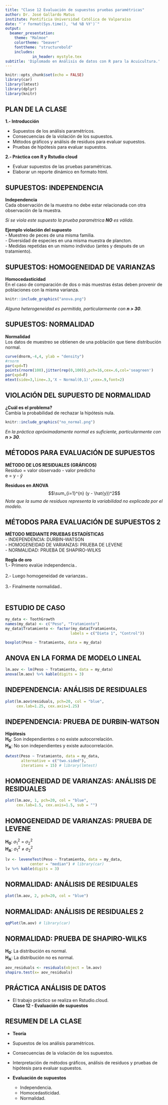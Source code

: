 ```yaml
---
title: "Clase 12 Evaluación de supuestos pruebas paramétricas"
author: Dr. José Gallardo Matus 
institute: Pontificia Universidad Católica de Valparaíso
date: "`r format(Sys.time(), '%d %B %Y')`"
output: 
  beamer_presentation:
    theme: "Malmoe"
    colortheme: "beaver"
    fonttheme: "structurebold"
    includes:
            in_header: mystyle.tex
subtitle: 'Diplomado en Análisis de datos con R para la Acuicultura.'
---
```


```r
knitr::opts_chunk$set(echo = FALSE)
library(car)
library(lmtest)
library(dplyr)
library(knitr)
```

## PLAN DE LA CLASE
**1.- Introducción**
    
- Supuestos de los análisis paramétricos.   
- Consecuencias de la violación de los supuestos.
- Métodos gráficos y análisis de residuos para evaluar supuestos.
- Pruebas de hipótesis para evaluar supuestos.

**2.- Práctica con R y Rstudio cloud**

- Evaluar supuestos de las pruebas paramétricas.
- Elaborar un reporte dinámico en formato html.  

## SUPUESTOS: INDEPENDENCIA

**Independencia**  
Cada observación de la muestra no debe estar relacionada con otra observación de la muestra.

*Si se viola este supuesto la prueba paramétrica* **_NO_** *es válida.*

**Ejemplo violación del supuesto**  
- Muestreo de peces de una misma familia.   
- Diversidad de especies en una misma muestra de plancton.  
- Medidas repetidas en un mismo individuo (antes y después de un tratamiento).  

## SUPUESTOS: HOMOGENEIDAD DE VARIANZAS

**Homocedasticidad**  
En el caso de comparación de dos o más muestras éstas deben provenir de poblaciones con la misma varianza.
```r
knitr::include_graphics("anova.png")
```

*Alguna heterogeneidad es permitida, particularmente con* **_n > 30_**.

## SUPUESTOS: NORMALIDAD

**Normalidad**  
Los datos de muestreo se obtienen de una población que tiene distribución normal.   

```r
curve(dnorm,-4,4, ylab = "density")
#rnorm
par(xpd=T)
points(rnorm(100),jitter(rep(0,100)),pch=16,cex=.6,col='seagreen')
par(xpd=F)
mtext(side=3,line=.3,'X ~ Normal(0,1)',cex=.9,font=2)
```

## VIOLACIÓN DEL SUPUESTO DE NORMALIDAD

**¿Cuál es el problema?**  
Cambia la probabilidad de rechazar la hipótesis nula.

```r
knitr::include_graphics("no_normal.png")
```

*En la práctica apróximadamente normal es suficiente, particularmente con* **_n > 30_**.


## MÉTODOS PARA EVALUACIÓN DE SUPUESTOS

**MÉTODO DE LOS RESIDUALES (GRÁFICOS)**  
Residuo = valor observado - valor predicho  
e = y - $\hat{y}$ 

**Residuos en ANOVA**
$$\sum_{i=1}^{n} (y - \hat{y})^2$$
*Note que la suma de residuos representa la variabilidad no explicada por el modelo.*


## MÉTODOS PARA EVALUACIÓN DE SUPUESTOS 2

**MÉTODO MEDIANTE PRUEBAS ESTADÍSTICAS**  
- INDEPENDENCIA: DURBIN-WATSON  
- HOMOGENEIDAD DE VARIANZAS: PRUEBA DE LEVENE  
- NORMALIDAD: PRUEBA DE SHAPIRO-WILKS  

**Regla de oro**  
1.- Primero evalúe independencia..\
&nbsp;    
2.- Luego homogeneidad de varianzas..\
&nbsp;    
3.- Finalmente normalidad..\
&nbsp;      

## ESTUDIO DE CASO 

```r
my_data <- ToothGrowth
names(my_data) <- c("Peso", "Tratamiento")
my_data$Tratamiento <- factor(my_data$Tratamiento, 
                             labels = c("Dieta 1", "Control"))

boxplot(Peso ~ Tratamiento, data = my_data)
```

## ANOVA EN LA FORMA DE MODELO LINEAL

```r
lm.aov <- lm(Peso ~ Tratamiento, data = my_data)
anova(lm.aov) %>% kable(digits = 3)
```

## INDEPENDENCIA: ANÁLISIS DE RESIDUALES

```r
plot(lm.aov$residuals, pch=20, col = "blue",
     cex.lab=1.25, cex.axis=1.25)
```

## INDEPENDENCIA: PRUEBA DE DURBIN-WATSON

**Hipótesis**  
**H~0~**: Son independientes o no existe autocorrelación.   
**H~A~**: No son independientes y existe autocorrelación.  

```r
dwtest(Peso ~ Tratamiento, data = my_data,
       alternative = c("two.sided"), 
       iterations = 15) # library(lmtest)

```

## HOMOGENEIDAD DE VARIANZAS: ANÁLISIS DE RESIDUALES

```r
plot(lm.aov, 1, pch=20, col = "blue",
     cex.lab=1.5, cex.axis=1.5, sub = "")
```


## HOMOGENEIDAD DE VARIANZAS: PRUEBA DE LEVENE

**H~0~**:  $\sigma^2_1$ = $\sigma^2_2$  
**H~A~**: $\sigma^2_1$ $\neq$ $\sigma^2_2$  

```r
lv <- leveneTest(Peso ~ Tratamiento, data = my_data,
           center = "median") # library(car)  
lv %>% kable(digits = 3)
```

## NORMALIDAD: ANÁLISIS DE RESIDUALES

```r
plot(lm.aov, 2, pch=20, col = "blue")
```

## NORMALIDAD: ANÁLISIS DE RESIDUALES 2


```r
qqPlot(lm.aov) # library(car)
```




## NORMALIDAD: PRUEBA DE SHAPIRO-WILKS

**H~0~**: La distribución es normal.     
**H~A~**: La distribución no es normal.    

```r
aov_residuals <- residuals(object = lm.aov)
shapiro.test(x= aov_residuals)

```

## PRÁCTICA ANÁLISIS DE DATOS

- El trabajo práctico se realiza en Rstudio.cloud.  
**Clase 12 - Evaluación de supuestos**

## RESUMEN DE LA CLASE

- **Teoría**
- Supuestos de los análisis paramétricos.   
- Consecuencias de la violación de los supuestos.
- Interpretación de métodos gráficos, análisis de residuos y pruebas de hipótesis para evaluar supuestos.

- **Evaluación de supuestos**
    * Independencia.  
    * Homocedasticidad.
    * Normalidad.
    